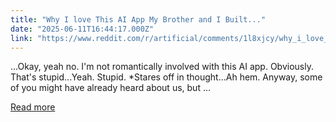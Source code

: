 ```yaml
---
title: "Why I love This AI App My Brother and I Built..."
date: "2025-06-11T16:44:17.000Z"
link: "https://www.reddit.com/r/artificial/comments/1l8xjcy/why_i_love_this_ai_app_my_brother_and_i_built/"
---
```


...Okay, yeah no. I'm not romantically involved with this AI app. Obviously. That's stupid...Yeah. Stupid. *Stares off in thought...Ah hem.
 Anyway, some of you might have already heard about us, but ...

[Read more](https://www.reddit.com/r/artificial/comments/1l8xjcy/why_i_love_this_ai_app_my_brother_and_i_built/)
